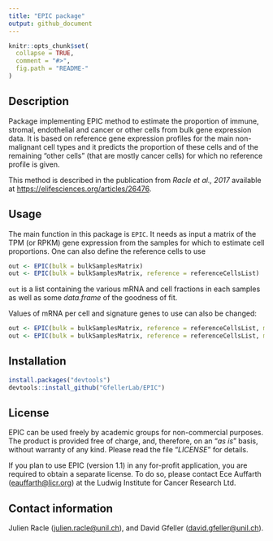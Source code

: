 ```yaml
---
title: "EPIC package"
output: github_document
---
```


<!-- README.md is generated from README.Rmd. Please edit that file -->

```r
knitr::opts_chunk$set(
  collapse = TRUE,
  comment = "#>",
  fig.path = "README-"
)
```

## Description
Package implementing EPIC method to estimate the proportion of immune, stromal,
endothelial and cancer or other cells from bulk gene expression data.
It is based on reference gene expression profiles for the main non-malignant
cell types and it predicts the proportion of these cells and of the remaining
"other cells" (that are mostly cancer cells) for which no reference profile is
given.

This method is described in the publication from *Racle et al., 2017* available
at <https://elifesciences.org/articles/26476>.

## Usage
The main function in this package is `EPIC`. It needs as input a matrix of the
TPM (or RPKM) gene expression from the samples for which to estimate cell
proportions. One can also define the reference cells to use
```r
out <- EPIC(bulk = bulkSamplesMatrix)
out <- EPIC(bulk = bulkSamplesMatrix, reference = referenceCellsList)
```

`out` is a list containing the various mRNA and cell fractions in each samples as well as some *data.frame* of the goodness of fit.

Values of mRNA per cell and signature genes to use can also be changed:
```r
out <- EPIC(bulk = bulkSamplesMatrix, reference = referenceCellsList, mRNA_cell = mRNA_cell_vector, sigGenes = sigGenes_vector)
out <- EPIC(bulk = bulkSamplesMatrix, reference = referenceCellsList, mRNA_cell_sub = mRNA_cell_sub_vector)
```


## Installation
```r
install.packages("devtools")
devtools::install_github("GfellerLab/EPIC")
```


## License
EPIC can be used freely by academic groups for non-commercial purposes. The
product is provided free of charge, and, therefore, on an "*as is*" basis,
without warranty of any kind. Please read the file "*LICENSE*" for details.

If you plan to use EPIC (version 1.1) in any for-profit application, you are
required to obtain a separate license.
To do so, please contact Ece Auffarth 
([eauffarth@licr.org](mailto:eauffarth@licr.org)) at the Ludwig Institute for
Cancer Research Ltd.


## Contact information
Julien Racle ([julien.racle@unil.ch](mailto:julien.racle@unil.ch)),
and David Gfeller ([david.gfeller@unil.ch](mailto:david.gfeller@unil.ch)).
